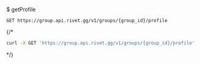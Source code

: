 $ getProfile
```
GET https://group.api.rivet.gg/v1/groups/{group_id}/profile
```


{/*<RequestExample>
```bash curl
curl -X GET 'https://group.api.rivet.gg/v1/groups/{group_id}/profile'
```
</RequestExample>*/}
